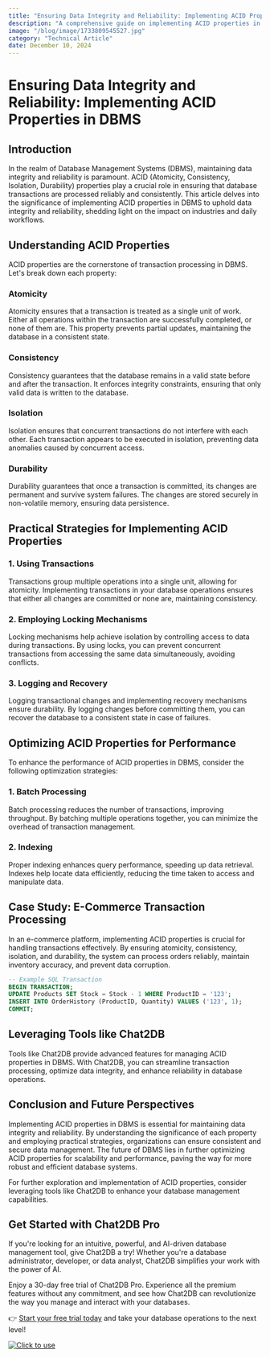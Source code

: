 ```yaml
---
title: "Ensuring Data Integrity and Reliability: Implementing ACID Properties in DBMS"
description: "A comprehensive guide on implementing ACID properties in Database Management Systems to ensure data integrity and reliability."
image: "/blog/image/1733809545527.jpg"
category: "Technical Article"
date: December 10, 2024
---
```


# Ensuring Data Integrity and Reliability: Implementing ACID Properties in DBMS

## Introduction

In the realm of Database Management Systems (DBMS), maintaining data integrity and reliability is paramount. ACID (Atomicity, Consistency, Isolation, Durability) properties play a crucial role in ensuring that database transactions are processed reliably and consistently. This article delves into the significance of implementing ACID properties in DBMS to uphold data integrity and reliability, shedding light on the impact on industries and daily workflows.

## Understanding ACID Properties

ACID properties are the cornerstone of transaction processing in DBMS. Let's break down each property:

### Atomicity

Atomicity ensures that a transaction is treated as a single unit of work. Either all operations within the transaction are successfully completed, or none of them are. This property prevents partial updates, maintaining the database in a consistent state.

### Consistency

Consistency guarantees that the database remains in a valid state before and after the transaction. It enforces integrity constraints, ensuring that only valid data is written to the database.

### Isolation

Isolation ensures that concurrent transactions do not interfere with each other. Each transaction appears to be executed in isolation, preventing data anomalies caused by concurrent access.

### Durability

Durability guarantees that once a transaction is committed, its changes are permanent and survive system failures. The changes are stored securely in non-volatile memory, ensuring data persistence.

## Practical Strategies for Implementing ACID Properties

### 1. Using Transactions

Transactions group multiple operations into a single unit, allowing for atomicity. Implementing transactions in your database operations ensures that either all changes are committed or none are, maintaining consistency.

### 2. Employing Locking Mechanisms

Locking mechanisms help achieve isolation by controlling access to data during transactions. By using locks, you can prevent concurrent transactions from accessing the same data simultaneously, avoiding conflicts.

### 3. Logging and Recovery

Logging transactional changes and implementing recovery mechanisms ensure durability. By logging changes before committing them, you can recover the database to a consistent state in case of failures.

## Optimizing ACID Properties for Performance

To enhance the performance of ACID properties in DBMS, consider the following optimization strategies:

### 1. Batch Processing

Batch processing reduces the number of transactions, improving throughput. By batching multiple operations together, you can minimize the overhead of transaction management.

### 2. Indexing

Proper indexing enhances query performance, speeding up data retrieval. Indexes help locate data efficiently, reducing the time taken to access and manipulate data.

## Case Study: E-Commerce Transaction Processing

In an e-commerce platform, implementing ACID properties is crucial for handling transactions effectively. By ensuring atomicity, consistency, isolation, and durability, the system can process orders reliably, maintain inventory accuracy, and prevent data corruption.

```sql
-- Example SQL Transaction
BEGIN TRANSACTION;
UPDATE Products SET Stock = Stock - 1 WHERE ProductID = '123';
INSERT INTO OrderHistory (ProductID, Quantity) VALUES ('123', 1);
COMMIT;
```

## Leveraging Tools like Chat2DB

Tools like Chat2DB provide advanced features for managing ACID properties in DBMS. With Chat2DB, you can streamline transaction processing, optimize data integrity, and enhance reliability in database operations.

## Conclusion and Future Perspectives

Implementing ACID properties in DBMS is essential for maintaining data integrity and reliability. By understanding the significance of each property and employing practical strategies, organizations can ensure consistent and secure data management. The future of DBMS lies in further optimizing ACID properties for scalability and performance, paving the way for more robust and efficient database systems.

For further exploration and implementation of ACID properties, consider leveraging tools like Chat2DB to enhance your database management capabilities.

## Get Started with Chat2DB Pro

If you're looking for an intuitive, powerful, and AI-driven database management tool, give Chat2DB a try! Whether you're a database administrator, developer, or data analyst, Chat2DB simplifies your work with the power of AI.

Enjoy a 30-day free trial of Chat2DB Pro. Experience all the premium features without any commitment, and see how Chat2DB can revolutionize the way you manage and interact with your databases.

👉 [Start your free trial today](https://chat2db.ai/pricing) and take your database operations to the next level!


[![Click to use](/image/blog/bg/chat2db.jpg)](https://chat2db.ai/)
